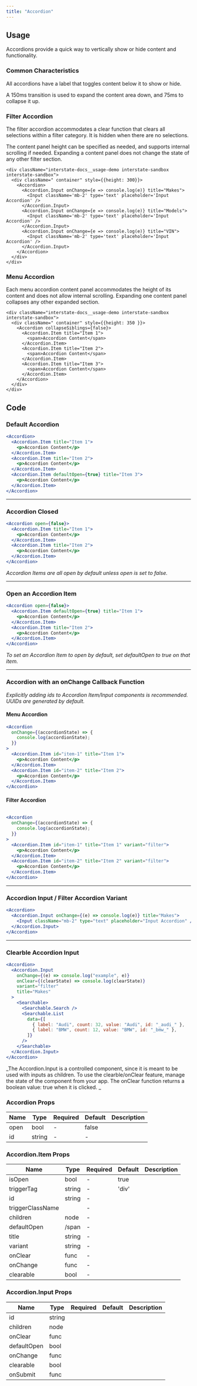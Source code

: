 ```yaml
---
title: "Accordion"
---
```


## Usage

<definition>
  Accordions provide a quick way to vertically show or hide content and
  functionality.
</definition>

### Common Characteristics

All accordions have a label that toggles content below it to show or hide.

A 150ms transition is used to expand the content area down, and 75ms to collapse it up.

### Filter Accordion

The filter accordion accommodates a clear function that clears all selections within a filter category. It is hidden when there are no selections.

The content panel height can be specified as needed, and supports internal scrolling if needed. Expanding a content panel does not change the state of any other filter section.

```example
<div className="interstate-docs__usage-demo interstate-sandbox interstate-sandbox">
  <div className=" container" style={{height: 300}}>
    <Accordion>
      <Accordion.Input onChange={e => console.log(e)} title="Makes">
        <Input className='mb-2' type='text' placeholder='Input Accordion' />
      </Accordion.Input>
      <Accordion.Input onChange={e => console.log(e)} title="Models">
        <Input className='mb-2' type='text' placeholder='Input Accordion' />
      </Accordion.Input>
      <Accordion.Input onChange={e => console.log(e)} title="VIN">
        <Input className='mb-2' type='text' placeholder='Input Accordion' />
      </Accordion.Input>
    </Accordion>
  </div>
</div>
```

### Menu Accordion

Each menu accordion content panel accommodates the height of its content and does not allow internal scrolling. Expanding one content panel collapses any other expanded section.

```example
<div className="interstate-docs__usage-demo interstate-sandbox interstate-sandbox">
  <div className=" container" style={{height: 350 }}>
    <Accordion collapseSiblings={false}>
      <Accordion.Item title="Item 1">
        <span>Accordion Content</span>
      </Accordion.Item>
      <Accordion.Item title="Item 2">
        <span>Accordion Content</span>
      </Accordion.Item>
      <Accordion.Item title="Item 3">
        <span>Accordion Content</span>
      </Accordion.Item>
    </Accordion>
  </div>
</div>
```

## Code

### Default Accordion

```jsx dead
<Accordion>
  <Accordion.Item title="Item 1">
    <p>Accordion Content</p>
  </Accordion.Item>
  <Accordion.Item title="Item 2">
    <p>Accordion Content</p>
  </Accordion.Item>
  <Accordion.Item defaultOpen={true} title="Item 3">
    <p>Accordion Content</p>
  </Accordion.Item>
</Accordion>
```

---

### Accordion Closed

```jsx dead
<Accordion open={false}>
  <Accordion.Item title="Item 1">
    <p>Accordion Content</p>
  </Accordion.Item>
  <Accordion.Item title="Item 2">
    <p>Accordion Content</p>
  </Accordion.Item>
</Accordion>
```

_Accordion Items are all open by default unless open is set to false._

---

### Open an Accordion Item

```jsx dead
<Accordion open={false}>
  <Accordion.Item defaultOpen={true} title="Item 1">
    <p>Accordion Content</p>
  </Accordion.Item>
  <Accordion.Item title="Item 2">
    <p>Accordion Content</p>
  </Accordion.Item>
</Accordion>
```

_To set an Accordion Item to open by default, set defaultOpen to true on that item._

---

### <a id="onchange-example">Accordion with an onChange Callback Function</a>

_Explicitly adding ids to Accordion Item/Input components is recommended. UUIDs are generated by default._

#### Menu Accordion

```jsx dead
<Accordion
  onChange={(accordionState) => {
    console.log(accordionState);
  }}
>
  <Accordion.Item id="item-1" title="Item 1">
    <p>Accordion Content</p>
  </Accordion.Item>
  <Accordion.Item id="item-2" title="Item 2">
    <p>Accordion Content</p>
  </Accordion.Item>
</Accordion>
```

#### Filter Accordion

```jsx dead

<Accordion
  onChange={(accordionState) => {
    console.log(accordionState);
  }}
>
  <Accordion.Item id="item-1" title="Item 1" variant="filter">
    <p>Accordion Content</p>
  </Accordion.Item>
  <Accordion.Item id="item-2" title="Item 2" variant="filter">
    <p>Accordion Content</p>
  </Accordion.Item>
</Accordion>

```

---

### Accordion Input / Filter Accordion Variant

```jsx dead
<Accordion>
  <Accordion.Input onChange={(e) => console.log(e)} title="Makes">
    <Input className="mb-2" type="text" placeholder="Input Accordion" />
  </Accordion.Input>
</Accordion>
```

---

### Clearble Accordion Input

```jsx dead
<Accordion>
  <Accordion.Input
    onChange={(e) => console.log("example", e)}
    onClear={(clearState) => console.log(clearState)}
    variant="filter"
    title="Makes"
  >
    <Searchable>
      <Searchable.Search />
      <Searchable.List
        data={[
          { label: "Audi", count: 32, value: "Audi", id: "_audi_" },
          { label: "BMW", count: 12, value: "BMW", id: "_bmw_" },
        ]}
      />
    </Searchable>
  </Accordion.Input>
</Accordion>
```

_The Accordion.Input is a controlled component, since it is meant to be used with inputs as children. To use the clearble/onClear feature, manage the state of the component from your app. The onClear function returns a boolean value: true when it is clicked. _

### Accordion Props
| Name      | Type       | Required | Default          | Description            |
| ----------| ---------- | ---------|------------------|----------------------- |
| open      | bool       | -        | false            |
| id        | string     | -        | -                |

### Accordion.Item Props

| Name             | Type       | Required | Default          | Description            |
| -----------------|------------|----------|------------------|------------------------|
| isOpen           | bool       | -        | true             |
| triggerTag       | string     | -        | 'div'            |
| id               | string     | -        |                  |
| triggerClassName |            | -        |                  |
| children         | node       | -        |                  |
| defaultOpen      | /span      | -        |                  |
| title            | string     | -        |                  |
| variant          | string     | -        |                  |
| onClear          | func       | -        |                  |
| onChange         | func       | -        |                  |
| clearable        | bool       | -        |                  |

### Accordion.Input Props

| Name             | Type       | Required | Default          | Description            |
| -----------------|------------|----------|------------------|------------------------|
| id               | string     |          |                  |
| children         | node       |          |                  |
| onClear          | func       |          |                  |
| defaultOpen      | bool       |          |                  |
| onChange         | func       |          |                  |
| clearable        | bool       |          |                  |
| onSubmit         | func       |          |                  |
